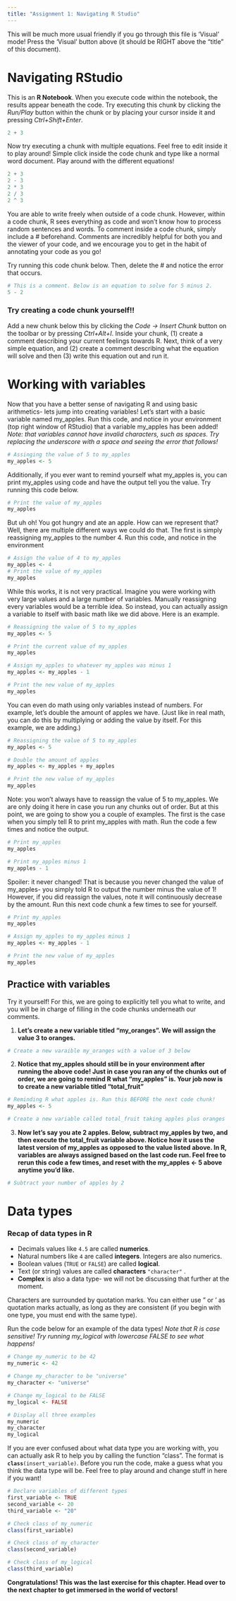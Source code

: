 ```yaml
---
title: "Assignment 1: Navigating R Studio"
---
```


This will be much more usual friendly if you go through this file is 'Visual' mode! Press the 'Visual' button above (it should be RIGHT above the "title" of this document).

# Navigating RStudio

This is an **R Notebook**. When you execute code within the notebook, the results appear beneath the code. Try executing this chunk by clicking the *Run/Play* button within the chunk or by placing your cursor inside it and pressing *Ctrl+Shift+Enter*.

```r
2 + 3
```

Now try executing a chunk with multiple equations. Feel free to edit inside it to play around! Simple click inside the code chunk and type like a normal word document. Play around with the different equations!

```r
2 + 3
2 - 3
2 * 3
2 / 3
2 ^ 3
```

You are able to write freely when outside of a code chunk. However, within a code chunk, R sees everything as code and won't know how to process random sentences and words. To comment inside a code chunk, simply include a *\#* beforehand. Comments are incredibly helpful for both you and the viewer of your code, and we encourage you to get in the habit of annotating your code as you go!

Try running this code chunk below. Then, delete the *\#* and notice the error that occurs.

```r
# This is a comment. Below is an equation to solve for 5 minus 2.
5 - 2
```

### Try creating a code chunk yourself!!

Add a new chunk below this by clicking the *Code -\> Insert Chunk* button on the toolbar or by pressing *Ctrl+Alt+I*. Inside your chunk, (1) create a comment describing your current feelings towards R. Next, think of a very simple equation, and (2) create a comment describing what the equation will solve and then (3) write this equation out and run it.

# Working with variables

Now that you have a better sense of navigating R and using basic arithmetics- lets jump into creating variables! Let's start with a basic variable named my_apples. Run this code, and notice in your environment (top right window of RStudio) that a variable my_apples has been added! *Note: that variables cannot have invalid characters, such as spaces. Try replacing the underscore with a space and seeing the error that follows!*

```r
# Assinging the value of 5 to my_apples
my_apples <- 5
```

Additionally, if you ever want to remind yourself what my_apples is, you can print my_apples using code and have the output tell you the value. Try running this code below.

```r
# Print the value of my_apples
my_apples
```

But uh oh! You got hungry and ate an apple. How can we represent that? Well, there are multiple different ways we could do that. The first is simply reassigning my_apples to the number 4. Run this code, and notice in the environment

```r
# Assign the value of 4 to my_apples
my_apples <- 4
# Print the value of my_apples
my_apples
```

While this works, it is not very practical. Imagine you were working with very large values and a large number of variables. Manually reassigning every variables would be a terrible idea. So instead, you can actually assign a variable to itself with basic math like we did above. Here is an example.

```r
# Reassigning the value of 5 to my_apples
my_apples <- 5

# Print the current value of my_apples
my_apples

# Assign my_apples to whatever my_apples was minus 1
my_apples <- my_apples - 1

# Print the new value of my_apples
my_apples
```

You can even do math using only variables instead of numbers. For example, let's double the amount of apples we have. (Just like in real math, you can do this by multiplying or adding the value by itself. For this example, we are adding.)

```r
# Reassigning the value of 5 to my_apples
my_apples <- 5

# Double the amount of apples
my_apples <- my_apples + my_apples

# Print the new value of my_apples
my_apples
```

Note: you won't always have to reassign the value of 5 to my_apples. We are only doing it here in case you run any chunks out of order. But at this point, we are going to show you a couple of examples. The first is the case when you simply tell R to print my_apples with math. Run the code a few times and notice the output.

```r
# Print my_apples
my_apples

# Print my_apples minus 1
my_apples - 1
```

Spoiler: it never changed! That is because you never changed the value of my_apples- you simply told R to output the number minus the value of 1! However, if you did reassign the values, note it will continuously decrease by the amount. Run this next code chunk a few times to see for yourself.

```r
# Print my_apples
my_apples

# Assign my_apples to my_apples minus 1
my_apples <- my_apples - 1

# Print the new value of my_apples
my_apples
```

## Practice with variables

Try it yourself! For this, we are going to explicitly tell you what to write, and you will be in charge of filling in the code chunks underneath our comments.

(1) **Let's create a new variable titled "my_oranges". We will assign the value 3 to oranges.**

```r
# Create a new varaible my_oranges with a value of 3 below

```

(2) **Notice that my_apples should still be in your environment after running the above code! Just in case you ran any of the chunks out of order, we are going to remind R what "my_apples" is. Your job now is to create a new variable titled "total_fruit"**

```r
# Reminding R what apples is. Run this BEFORE the next code chunk!
my_apples <- 5
```

```r
# Create a new variable called total_fruit taking apples plus oranges

```

(3) **Now let's say you ate 2 apples. Below, subtract my_apples by two, and then execute the total_fruit variable above. Notice how it uses the latest version of my_apples as opposed to the value listed above. In R, variables are always assigned based on the last code run. Feel free to rerun this code a few times, and reset with the my_apples \<- 5 above anytime you'd like.**

```r
# Subtract your number of apples by 2

```

# Data types

### Recap of data types in R

-   Decimals values like `4.5` are called **numerics**.
-   Natural numbers like `4` are called **integers**. Integers are also numerics.
-   Boolean values (`TRUE` or `FALSE`) are called **logical**.
-   Text (or string) values are called **characters** `"character"` .
-   **Complex** is also a data type- we will not be discussing that further at the moment.

Characters are surrounded by quotation marks. You can either use " or ' as quotation marks actually, as long as they are consistent (if you begin with one type, you must end with the same type).

Run the code below for an example of the data types! *Note that R is case sensitive! Try running my_logical with lowercase FALSE to see what happens!*

```r
# Change my_numeric to be 42
my_numeric <- 42

# Change my_character to be "universe"
my_character <- "universe"

# Change my_logical to be FALSE
my_logical <- FALSE

# Display all three examples
my_numeric
my_character
my_logical
```

If you are ever confused about what data type you are working with, you can actually ask R to help you by calling the function "class". The format is **`class`**`(insert_variable)`. Before you run the code, make a guess what you think the data type will be. Feel free to play around and change stuff in here if you want!

```r
# Declare variables of different types
first_variable <- TRUE
second_variable <- 20
third_variable <- "20"

# Check class of my_numeric
class(first_variable)

# Check class of my_character
class(second_variable)

# Check class of my_logical
class(third_variable)
```

**Congratulations! This was the last exercise for this chapter. Head over to the next chapter to get immersed in the world of vectors!**
